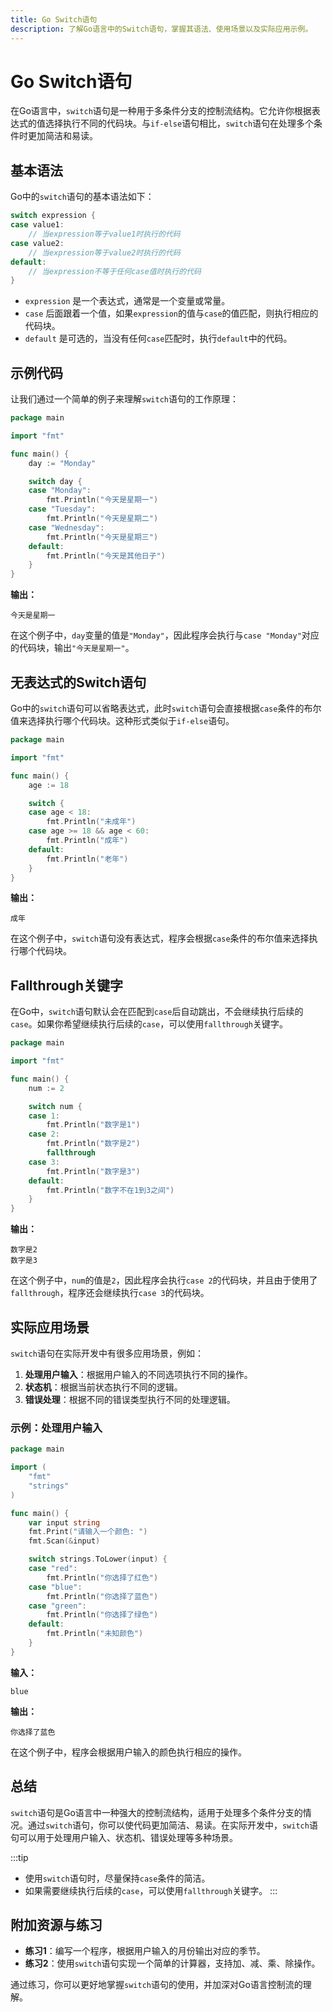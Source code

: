 ```yaml
---
title: Go Switch语句
description: 了解Go语言中的Switch语句，掌握其语法、使用场景以及实际应用示例。
---
```


# Go Switch语句

在Go语言中，`switch`语句是一种用于多条件分支的控制流结构。它允许你根据表达式的值选择执行不同的代码块。与`if-else`语句相比，`switch`语句在处理多个条件时更加简洁和易读。

## 基本语法

Go中的`switch`语句的基本语法如下：

```go
switch expression {
case value1:
    // 当expression等于value1时执行的代码
case value2:
    // 当expression等于value2时执行的代码
default:
    // 当expression不等于任何case值时执行的代码
}
```

- `expression` 是一个表达式，通常是一个变量或常量。
- `case` 后面跟着一个值，如果`expression`的值与`case`的值匹配，则执行相应的代码块。
- `default` 是可选的，当没有任何`case`匹配时，执行`default`中的代码。

## 示例代码

让我们通过一个简单的例子来理解`switch`语句的工作原理：

```go
package main

import "fmt"

func main() {
    day := "Monday"

    switch day {
    case "Monday":
        fmt.Println("今天是星期一")
    case "Tuesday":
        fmt.Println("今天是星期二")
    case "Wednesday":
        fmt.Println("今天是星期三")
    default:
        fmt.Println("今天是其他日子")
    }
}
```

**输出：**
```
今天是星期一
```

在这个例子中，`day`变量的值是`"Monday"`，因此程序会执行与`case "Monday"`对应的代码块，输出`"今天是星期一"`。

## 无表达式的Switch语句

Go中的`switch`语句可以省略表达式，此时`switch`语句会直接根据`case`条件的布尔值来选择执行哪个代码块。这种形式类似于`if-else`语句。

```go
package main

import "fmt"

func main() {
    age := 18

    switch {
    case age < 18:
        fmt.Println("未成年")
    case age >= 18 && age < 60:
        fmt.Println("成年")
    default:
        fmt.Println("老年")
    }
}
```

**输出：**
```
成年
```

在这个例子中，`switch`语句没有表达式，程序会根据`case`条件的布尔值来选择执行哪个代码块。

## Fallthrough关键字

在Go中，`switch`语句默认会在匹配到`case`后自动跳出，不会继续执行后续的`case`。如果你希望继续执行后续的`case`，可以使用`fallthrough`关键字。

```go
package main

import "fmt"

func main() {
    num := 2

    switch num {
    case 1:
        fmt.Println("数字是1")
    case 2:
        fmt.Println("数字是2")
        fallthrough
    case 3:
        fmt.Println("数字是3")
    default:
        fmt.Println("数字不在1到3之间")
    }
}
```

**输出：**
```
数字是2
数字是3
```

在这个例子中，`num`的值是`2`，因此程序会执行`case 2`的代码块，并且由于使用了`fallthrough`，程序还会继续执行`case 3`的代码块。

## 实际应用场景

`switch`语句在实际开发中有很多应用场景，例如：

1. **处理用户输入**：根据用户输入的不同选项执行不同的操作。
2. **状态机**：根据当前状态执行不同的逻辑。
3. **错误处理**：根据不同的错误类型执行不同的处理逻辑。

### 示例：处理用户输入

```go
package main

import (
    "fmt"
    "strings"
)

func main() {
    var input string
    fmt.Print("请输入一个颜色: ")
    fmt.Scan(&input)

    switch strings.ToLower(input) {
    case "red":
        fmt.Println("你选择了红色")
    case "blue":
        fmt.Println("你选择了蓝色")
    case "green":
        fmt.Println("你选择了绿色")
    default:
        fmt.Println("未知颜色")
    }
}
```

**输入：**
```
blue
```

**输出：**
```
你选择了蓝色
```

在这个例子中，程序会根据用户输入的颜色执行相应的操作。

## 总结

`switch`语句是Go语言中一种强大的控制流结构，适用于处理多个条件分支的情况。通过`switch`语句，你可以使代码更加简洁、易读。在实际开发中，`switch`语句可以用于处理用户输入、状态机、错误处理等多种场景。

:::tip
- 使用`switch`语句时，尽量保持`case`条件的简洁。
- 如果需要继续执行后续的`case`，可以使用`fallthrough`关键字。
:::

## 附加资源与练习

- **练习1**：编写一个程序，根据用户输入的月份输出对应的季节。
- **练习2**：使用`switch`语句实现一个简单的计算器，支持加、减、乘、除操作。

通过练习，你可以更好地掌握`switch`语句的使用，并加深对Go语言控制流的理解。